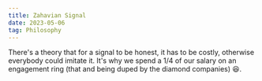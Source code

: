 ```yaml
---
title: Zahavian Signal
date: 2023-05-06
tag: Philosophy
---
```


There's a theory that for a signal to be honest, it has to be costly, otherwise
everybody could imitate it. It's why we spend a 1/4 of our salary on an
engagement ring (that and being duped by the diamond companies) 😆.

